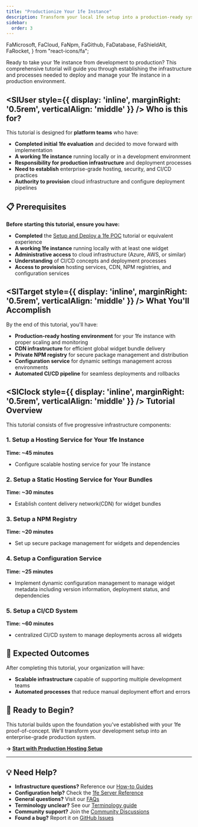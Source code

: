 ```yaml
---
title: "Productionize Your 1fe Instance"
description: Transform your local 1fe setup into a production-ready system with robust infrastructure
sidebar:
  order: 3
---
```


  FaMicrosoft,
  FaCloud,
  FaNpm,
  FaGithub,
  FaDatabase,
  FaShieldAlt,
  FaRocket,
} from "react-icons/fa";

Ready to take your 1fe instance from development to production? This comprehensive tutorial will guide you through establishing the infrastructure and processes needed to deploy and manage your 1fe instance in a production environment.

## <SlUser style={{ display: 'inline', marginRight: '0.5rem', verticalAlign: 'middle' }} /> Who is this for?

This tutorial is designed for **platform teams** who have:

<div class="prose">

- **Completed initial 1fe evaluation** and decided to move forward with implementation
- **A working 1fe instance** running locally or in a development environment
- **Responsibility for production infrastructure** and deployment processes
- **Need to establish** enterprise-grade hosting, security, and CI/CD practices
- **Authority to provision** cloud infrastructure and configure deployment pipelines

</div>

## 📋 Prerequisites

**Before starting this tutorial, ensure you have:**

<div class="prose">

- **Completed** the [Setup and Deploy a 1fe POC](/tutorials/setup-and-deploy-1fe-poc/) tutorial or equivalent experience
- **A working 1fe instance** running locally with at least one widget
- **Administrative access** to cloud infrastructure (Azure, AWS, or similar)
- **Understanding** of CI/CD concepts and deployment processes
- **Access to provision** hosting services, CDN, NPM registries, and configuration services

</div>

## <SlTarget style={{ display: 'inline', marginRight: '0.5rem', verticalAlign: 'middle' }} /> What You'll Accomplish

By the end of this tutorial, you'll have:

<div class="prose">

- **Production-ready hosting environment** for your 1fe instance with proper scaling and monitoring
- **CDN infrastructure** for efficient global widget bundle delivery
- **Private NPM registry** for secure package management and distribution
- **Configuration service** for dynamic settings management across environments
- **Automated CI/CD pipeline** for seamless deployments and rollbacks

</div>

## <SlClock style={{ display: 'inline', marginRight: '0.5rem', verticalAlign: 'middle' }} /> Tutorial Overview

This tutorial consists of five progressive infrastructure components:

### 1. Setup a Hosting Service for Your 1fe Instance

**Time: ~45 minutes**

<div class="prose">

- Configure scalable hosting service for your 1fe instance

</div>

### 2. Setup a Static Hosting Service for Your Bundles

**Time: ~30 minutes**

<div class="prose">

- Establish content delivery network(CDN) for widget bundles

</div>

### 3. Setup a NPM Registry

**Time: ~20 minutes**

<div class="prose">

- Set up secure package management for widgets and dependencies

</div>

### 4. Setup a Configuration Service

**Time: ~25 minutes**

<div class="prose">

- Implement dynamic configuration management to manage widget metadata including version information, deployment status, and dependencies

</div>

### 5. Setup a CI/CD System

**Time: ~60 minutes**

<div class="prose">

- centralized CI/CD system to manage deployments across all widgets

</div>

## 🎯 Expected Outcomes

After completing this tutorial, your organization will have:

<div class="prose">

- **Scalable infrastructure** capable of supporting multiple development teams
- **Automated processes** that reduce manual deployment effort and errors

</div>

## 🚀 Ready to Begin?

This tutorial builds upon the foundation you've established with your 1fe proof-of-concept. We'll transform your development setup into an enterprise-grade production system.

**→ [Start with Production Hosting Setup](/tutorials/productionize-your-1fe-instance/hosting-setup/)**

---

## 💡 Need Help?

<div class="prose">

- **Infrastructure questions?** Reference our [How-to Guides](/how-to-guides/)
- **Configuration help?** Check the [1fe Server Reference](/reference/1fe-server-reference/)
- **General questions?** Visit our [FAQs](/learning/faqs/)
- **Terminology unclear?** See our [Terminology guide](/reference/terminology/)
- **Community support?** Join the [Community Discussions](https://github.com/docusign/1fe/discussions)
- **Found a bug?** Report it on [GitHub Issues](https://github.com/docusign/1fe/issues)

</div>
